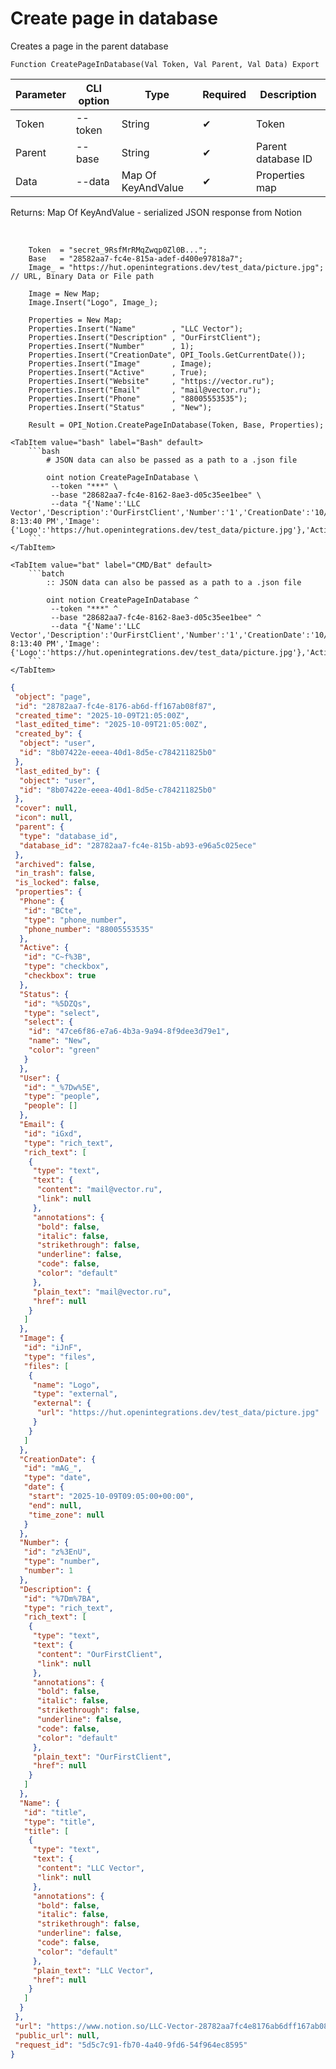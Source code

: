 ﻿---
sidebar_position: 2
description: Create page in database and other functions to work with Notion in the Open Integration Package, a free open-source integration library for 1C:Enterprise 8, OneScript and CLI
keywords: [1C, 1С, 1С:Enterprise, 1С:Enterprise 8.3, API, Integration, Services, Exchange, OneScript, CLI, Notion]
---


# Create page in database
 Creates a page in the parent database



`Function CreatePageInDatabase(Val Token, Val Parent, Val Data) Export`

  | Parameter | CLI option | Type | Required | Description |
  |-|-|-|-|-|
  | Token | --token | String | &#x2714; | Token |
  | Parent | --base | String | &#x2714; | Parent database ID |
  | Data | --data | Map Of KeyAndValue | &#x2714; | Properties map |

  
  Returns:  Map Of KeyAndValue - serialized JSON response from Notion

<br/>



```bsl title="1C:Enterprise/OneScript code example"
    Token  = "secret_9RsfMrRMqZwqp0Zl0B...";
    Base   = "28582aa7-fc4e-815a-adef-d400e97818a7";
    Image_ = "https://hut.openintegrations.dev/test_data/picture.jpg"; // URL, Binary Data or File path

    Image = New Map;
    Image.Insert("Logo", Image_);

    Properties = New Map;
    Properties.Insert("Name"        , "LLC Vector");
    Properties.Insert("Description" , "OurFirstClient");
    Properties.Insert("Number"      , 1);
    Properties.Insert("CreationDate", OPI_Tools.GetCurrentDate());
    Properties.Insert("Image"       , Image);
    Properties.Insert("Active"      , True);
    Properties.Insert("Website"     , "https://vector.ru");
    Properties.Insert("Email"       , "mail@vector.ru");
    Properties.Insert("Phone"       , "88005553535");
    Properties.Insert("Status"      , "New");

    Result = OPI_Notion.CreatePageInDatabase(Token, Base, Properties);
```
 

 <Tabs>
  
    <TabItem value="bash" label="Bash" default>
        ```bash
            # JSON data can also be passed as a path to a .json file
            
            oint notion CreatePageInDatabase \
             --token "***" \
             --base "28682aa7-fc4e-8162-8ae3-d05c35ee1bee" \
             --data "{'Name':'LLC Vector','Description':'OurFirstClient','Number':'1','CreationDate':'10/8/2025 8:13:40 PM','Image':{'Logo':'https://hut.openintegrations.dev/test_data/picture.jpg'},'Active':true,'Website':'https://vector.ru','Email':'mail@vector.ru','Phone':'88005553535','Status':'New'}"
        ```
    </TabItem>
  
    <TabItem value="bat" label="CMD/Bat" default>
        ```batch
            :: JSON data can also be passed as a path to a .json file
            
            oint notion CreatePageInDatabase ^
             --token "***" ^
             --base "28682aa7-fc4e-8162-8ae3-d05c35ee1bee" ^
             --data "{'Name':'LLC Vector','Description':'OurFirstClient','Number':'1','CreationDate':'10/8/2025 8:13:40 PM','Image':{'Logo':'https://hut.openintegrations.dev/test_data/picture.jpg'},'Active':true,'Website':'https://vector.ru','Email':'mail@vector.ru','Phone':'88005553535','Status':'New'}"
        ```
    </TabItem>
</Tabs>


```json title="Result"
{
 "object": "page",
 "id": "28782aa7-fc4e-8176-ab6d-ff167ab08f87",
 "created_time": "2025-10-09T21:05:00Z",
 "last_edited_time": "2025-10-09T21:05:00Z",
 "created_by": {
  "object": "user",
  "id": "8b07422e-eeea-40d1-8d5e-c784211825b0"
 },
 "last_edited_by": {
  "object": "user",
  "id": "8b07422e-eeea-40d1-8d5e-c784211825b0"
 },
 "cover": null,
 "icon": null,
 "parent": {
  "type": "database_id",
  "database_id": "28782aa7-fc4e-815b-ab93-e96a5c025ece"
 },
 "archived": false,
 "in_trash": false,
 "is_locked": false,
 "properties": {
  "Phone": {
   "id": "BCte",
   "type": "phone_number",
   "phone_number": "88005553535"
  },
  "Active": {
   "id": "C~f%3B",
   "type": "checkbox",
   "checkbox": true
  },
  "Status": {
   "id": "%5DZQs",
   "type": "select",
   "select": {
    "id": "47ce6f86-e7a6-4b3a-9a94-8f9dee3d79e1",
    "name": "New",
    "color": "green"
   }
  },
  "User": {
   "id": "_%7Dw%5E",
   "type": "people",
   "people": []
  },
  "Email": {
   "id": "iGxd",
   "type": "rich_text",
   "rich_text": [
    {
     "type": "text",
     "text": {
      "content": "mail@vector.ru",
      "link": null
     },
     "annotations": {
      "bold": false,
      "italic": false,
      "strikethrough": false,
      "underline": false,
      "code": false,
      "color": "default"
     },
     "plain_text": "mail@vector.ru",
     "href": null
    }
   ]
  },
  "Image": {
   "id": "iJnF",
   "type": "files",
   "files": [
    {
     "name": "Logo",
     "type": "external",
     "external": {
      "url": "https://hut.openintegrations.dev/test_data/picture.jpg"
     }
    }
   ]
  },
  "CreationDate": {
   "id": "mAG_",
   "type": "date",
   "date": {
    "start": "2025-10-09T09:05:00+00:00",
    "end": null,
    "time_zone": null
   }
  },
  "Number": {
   "id": "z%3EnU",
   "type": "number",
   "number": 1
  },
  "Description": {
   "id": "%7Dm%7BA",
   "type": "rich_text",
   "rich_text": [
    {
     "type": "text",
     "text": {
      "content": "OurFirstClient",
      "link": null
     },
     "annotations": {
      "bold": false,
      "italic": false,
      "strikethrough": false,
      "underline": false,
      "code": false,
      "color": "default"
     },
     "plain_text": "OurFirstClient",
     "href": null
    }
   ]
  },
  "Name": {
   "id": "title",
   "type": "title",
   "title": [
    {
     "type": "text",
     "text": {
      "content": "LLC Vector",
      "link": null
     },
     "annotations": {
      "bold": false,
      "italic": false,
      "strikethrough": false,
      "underline": false,
      "code": false,
      "color": "default"
     },
     "plain_text": "LLC Vector",
     "href": null
    }
   ]
  }
 },
 "url": "https://www.notion.so/LLC-Vector-28782aa7fc4e8176ab6dff167ab08f87",
 "public_url": null,
 "request_id": "5d5c7c91-fb70-4a40-9fd6-54f964ec8595"
}
```
